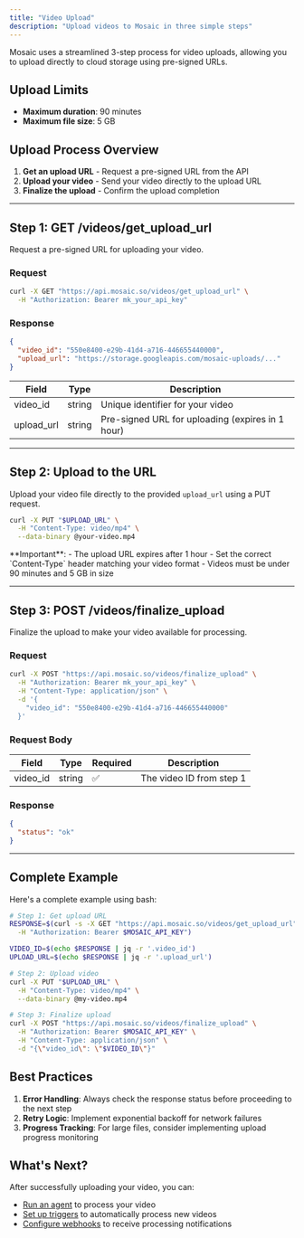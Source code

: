```yaml
---
title: "Video Upload"
description: "Upload videos to Mosaic in three simple steps"
---
```


Mosaic uses a streamlined 3-step process for video uploads, allowing you to upload directly to cloud storage using pre-signed URLs.

## Upload Limits

- **Maximum duration**: 90 minutes
- **Maximum file size**: 5 GB

## Upload Process Overview

1. **Get an upload URL** - Request a pre-signed URL from the API
2. **Upload your video** - Send your video directly to the upload URL
3. **Finalize the upload** - Confirm the upload completion

---

## Step 1: GET /videos/get_upload_url

Request a pre-signed URL for uploading your video.

### Request
```bash
curl -X GET "https://api.mosaic.so/videos/get_upload_url" \
  -H "Authorization: Bearer mk_your_api_key"
```

### Response
```json
{
  "video_id": "550e8400-e29b-41d4-a716-446655440000",
  "upload_url": "https://storage.googleapis.com/mosaic-uploads/..."
}
```

| Field | Type | Description |
| --- | --- | --- |
| video_id | string | Unique identifier for your video |
| upload_url | string | Pre-signed URL for uploading (expires in 1 hour) |

---

## Step 2: Upload to the URL

Upload your video file directly to the provided `upload_url` using a PUT request.

```bash
curl -X PUT "$UPLOAD_URL" \
  -H "Content-Type: video/mp4" \
  --data-binary @your-video.mp4
```

<Note>
**Important**: 
- The upload URL expires after 1 hour
- Set the correct `Content-Type` header matching your video format
- Videos must be under 90 minutes and 5 GB in size
</Note>

---

## Step 3: POST /videos/finalize_upload

Finalize the upload to make your video available for processing.

### Request
```bash
curl -X POST "https://api.mosaic.so/videos/finalize_upload" \
  -H "Authorization: Bearer mk_your_api_key" \
  -H "Content-Type: application/json" \
  -d '{
    "video_id": "550e8400-e29b-41d4-a716-446655440000"
  }'
```

### Request Body
| Field | Type | Required | Description |
| --- | --- | --- | --- |
| video_id | string | ✅ | The video ID from step 1 |

### Response
```json
{
  "status": "ok"
}
```

---

## Complete Example

Here's a complete example using bash:

```bash
# Step 1: Get upload URL
RESPONSE=$(curl -s -X GET "https://api.mosaic.so/videos/get_upload_url" \
  -H "Authorization: Bearer $MOSAIC_API_KEY")

VIDEO_ID=$(echo $RESPONSE | jq -r '.video_id')
UPLOAD_URL=$(echo $RESPONSE | jq -r '.upload_url')

# Step 2: Upload video
curl -X PUT "$UPLOAD_URL" \
  -H "Content-Type: video/mp4" \
  --data-binary @my-video.mp4

# Step 3: Finalize upload
curl -X POST "https://api.mosaic.so/videos/finalize_upload" \
  -H "Authorization: Bearer $MOSAIC_API_KEY" \
  -H "Content-Type: application/json" \
  -d "{\"video_id\": \"$VIDEO_ID\"}"
```

## Best Practices

1. **Error Handling**: Always check the response status before proceeding to the next step
2. **Retry Logic**: Implement exponential backoff for network failures
3. **Progress Tracking**: For large files, consider implementing upload progress monitoring

## What's Next?

After successfully uploading your video, you can:
- [Run an agent](/overview/agent-operations) to process your video
- [Set up triggers](/overview/triggers) to automatically process new videos
- [Configure webhooks](/overview/webhooks) to receive processing notifications